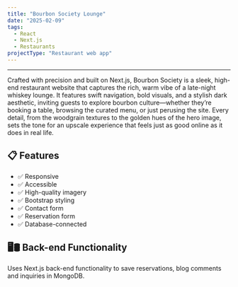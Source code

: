 ```yaml
---
title: "Bourbon Society Lounge"
date: "2025-02-09"
tags:
  - React
  - Next.js
  - Restaurants
projectType: "Restaurant web app"
---
```



---

<div class="overflow-hidden">
  <a href="https://bourbonsociety.netlify.app/" target="_blank">
    <MdxPublicImage
      src="/clients/bourbon-society/bourbon-society.jpg"
      class="transition duration-700 ease-in-out hover:scale-110"
    />
  </a>
</div>

Crafted with precision and built on Next.js, Bourbon Society is a sleek, high-end restaurant website
that captures the rich, warm vibe of a late-night whiskey lounge. It features swift navigation, bold visuals,
and a stylish dark aesthetic, inviting guests to explore bourbon culture—whether they’re booking a table, browsing
the curated menu, or just perusing the site. Every detail, from the woodgrain textures to the golden hues of the
hero image, sets the tone for an upscale experience that feels just as good online as it does in real life.

## 📋 Features

- ✅ Responsive
- ✅ Accessible
- ✅ High-quality imagery
- ✅ Bootstrap styling
- ✅ Contact form
- ✅ Reservation form
- ✅ Database-connected

## 🖥️🛢️ Back-end Functionality

Uses Next.js back-end functionality to save reservations, blog comments and inquiries in MongoDB.
